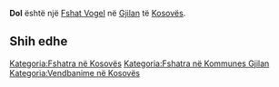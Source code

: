 {{Fshat në Kosovës
 | Emri                = Dol
| sqi_N_name = Dol
| sqi_N_FULL_NAME_RO = Dol
| sqi_N_FULL_NAME_ND_RO = Dol
| sqi_N_SORT_NAME_RG = DOL
| sqi_N_FULL_NAME_RG = Dol
| sqi_N_FULL_NAME_ND_RG = Dol
| srp_N_name = Dolj
| srp_N_FULL_NAME_RO = Dolj
| srp_N_FULL_NAME_ND_RO = Dolj
| srp_N_SORT_NAME_RG = DOLJ
| srp_N_FULL_NAME_RG = Dolj
| srp_N_FULL_NAME_ND_RG = Dolj
| srp_NS_name = Дољ
| srp_NS_FULL_NAME_RO = Дољ
| srp_NS_FULL_NAME_ND_RO = Дољ
| srp_NS_SORT_NAME_RG = ДОЉ
| srp_NS_FULL_NAME_RG = Дољ
| srp_NS_FULL_NAME_ND_RG = Дољ
| std_V_name = Doj
| std_V_FULL_NAME_RO = Doj
| std_V_FULL_NAME_ND_RO = Doj
| std_V_SORT_NAME_RG = DOJ
| std_V_FULL_NAME_RG = Doj
| std_V_FULL_NAME_ND_RG = Doj

 | Emri (Rasa dhanore) = 
 | Figura              = 
 | Shteti              = Kosovo
 | Komuna              = Gjilan
 | Kodi postar         = 
 | Sipërfaqja          = 

 | Popullsia           = 

 | Regj. i popullsisë  = 
 | Dend. e popullsisë  = 
 | Faqja zyrtare       = 
 <!--- Koordinatat ----> 
 | Gjerësia            = 42.333889
 | Gjatësia            = 20.468056
 | Lartësia            = 
}}
'''Dol''' është një [[Fshat Vogel]] në [[Gjilan]] të [[Kosovës]].

<!-- == Gjeografia == -->
<!-- == Historia == -->
<!-- == Demografia == -->
== Shih edhe ==
{{Komuna Gjilan}}
{{Kosovo-Administrata-Cung}}

[[Kategoria:Fshatra në Kosovës]]
[[Kategoria:Fshatra në Kommunes Gjilan]]
[[Kategoria:Vendbanime në Kosovës]]